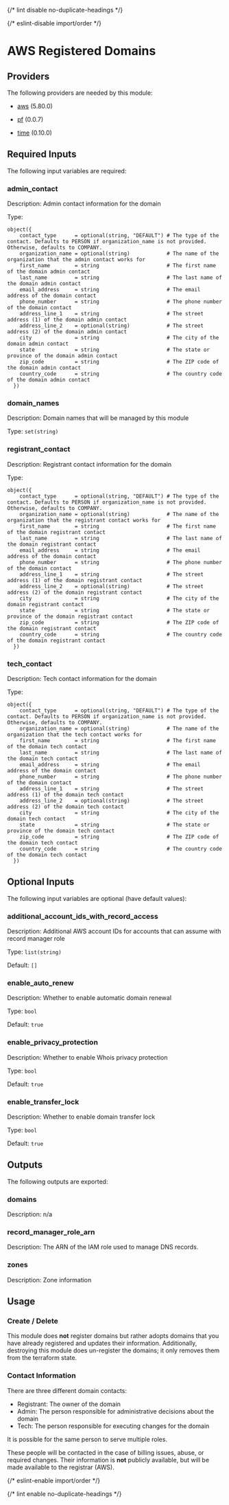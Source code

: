 
{/* lint disable no-duplicate-headings */}

{/* eslint-disable import/order */}

<ModuleHeader name="aws_registered_domains" sourceHref="https://github.com/Panfactum/stack/tree/__PANFACTUM_VERSION_MAIN__/packages/infrastructure/aws_registered_domains" status="stable" type="direct" />

# AWS Registered Domains

## Providers

The following providers are needed by this module:

* [aws](https://registry.terraform.io/providers/hashicorp/aws/5.80.0/docs) (5.80.0)

* [pf](https://registry.terraform.io/providers/panfactum/pf/0.0.7/docs) (0.0.7)

* [time](https://registry.terraform.io/providers/hashicorp/time/0.10.0/docs) (0.10.0)

## Required Inputs

The following input variables are required:

### admin\_contact

Description: Admin contact information for the domain

Type:

```hcl
object({
    contact_type      = optional(string, "DEFAULT") # The type of the contact. Defaults to PERSON if organization_name is not provided. Otherwise, defaults to COMPANY.
    organization_name = optional(string)            # The name of the organization that the admin contact works for
    first_name        = string                      # The first name of the domain admin contact
    last_name         = string                      # The last name of the domain admin contact
    email_address     = string                      # The email address of the domain contact
    phone_number      = string                      # The phone number of the domain contact
    address_line_1    = string                      # The street address (1) of the domain admin contact
    address_line_2    = optional(string)            # The street address (2) of the domain admin contact
    city              = string                      # The city of the domain admin contact
    state             = string                      # The state or province of the domain admin contact
    zip_code          = string                      # The ZIP code of the domain admin contact
    country_code      = string                      # The country code of the domain admin contact
  })
```

### domain\_names

Description: Domain names that will be managed by this module

Type: `set(string)`

### registrant\_contact

Description: Registrant contact information for the domain

Type:

```hcl
object({
    contact_type      = optional(string, "DEFAULT") # The type of the contact. Defaults to PERSON if organization_name is not provided. Otherwise, defaults to COMPANY.
    organization_name = optional(string)            # The name of the organization that the registrant contact works for
    first_name        = string                      # The first name of the domain registrant contact
    last_name         = string                      # The last name of the domain registrant contact
    email_address     = string                      # The email address of the domain contact
    phone_number      = string                      # The phone number of the domain contact
    address_line_1    = string                      # The street address (1) of the domain registrant contact
    address_line_2    = optional(string)            # The street address (2) of the domain registrant contact
    city              = string                      # The city of the domain registrant contact
    state             = string                      # The state or province of the domain registrant contact
    zip_code          = string                      # The ZIP code of the domain registrant contact
    country_code      = string                      # The country code of the domain registrant contact
  })
```

### tech\_contact

Description: Tech contact information for the domain

Type:

```hcl
object({
    contact_type      = optional(string, "DEFAULT") # The type of the contact. Defaults to PERSON if organization_name is not provided. Otherwise, defaults to COMPANY.
    organization_name = optional(string)            # The name of the organization that the tech contact works for
    first_name        = string                      # The first name of the domain tech contact
    last_name         = string                      # The last name of the domain tech contact
    email_address     = string                      # The email address of the domain contact
    phone_number      = string                      # The phone number of the domain contact
    address_line_1    = string                      # The street address (1) of the domain tech contact
    address_line_2    = optional(string)            # The street address (2) of the domain tech contact
    city              = string                      # The city of the domain tech contact
    state             = string                      # The state or province of the domain tech contact
    zip_code          = string                      # The ZIP code of the domain tech contact
    country_code      = string                      # The country code of the domain tech contact
  })
```

## Optional Inputs

The following input variables are optional (have default values):

### additional\_account\_ids\_with\_record\_access

Description: Additional AWS account IDs for accounts that can assume with record manager role

Type: `list(string)`

Default: `[]`

### enable\_auto\_renew

Description: Whether to enable automatic domain renewal

Type: `bool`

Default: `true`

### enable\_privacy\_protection

Description: Whether to enable Whois privacy protection

Type: `bool`

Default: `true`

### enable\_transfer\_lock

Description: Whether to enable domain transfer lock

Type: `bool`

Default: `true`

## Outputs

The following outputs are exported:

### domains

Description: n/a

### record\_manager\_role\_arn

Description: The ARN of the IAM role used to manage DNS records.

### zones

Description: Zone information

## Usage

### Create / Delete

This module does **not** register domains but rather adopts domains
that you have already registered and updates their information.
Additionally, destroying this module does un-register the domains;
it only removes them from the terraform state.

### Contact Information

There are three different domain contacts:

* Registrant: The owner of the domain
* Admin: The person responsible for administrative decisions about the domain
* Tech: The person responsible for executing changes for the domain

It is possible for the same person to serve multiple roles.

These people will be contacted in the case of billing issues, abuse, or required
changes. Their information is **not** publicly available, but will be made
available to the registrar (AWS).

{/* eslint-enable import/order */}

{/* lint enable no-duplicate-headings */}
